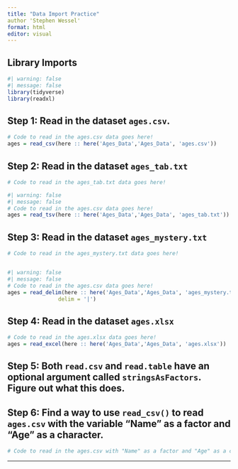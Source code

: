 ---
title: "Data Import Practice"
author 'Stephen Wessel'
format: html
editor: visual
---

## Library Imports

```{r}
#| warning: false
#| message: false
library(tidyverse)
library(readxl)
```

## Step 1: Read in the dataset `ages.csv`.

```{r}
# Code to read in the ages.csv data goes here! 
ages = read_csv(here :: here('Ages_Data','Ages_Data', 'ages.csv'))

```

## Step 2: Read in the dataset `ages_tab.txt`

```{r}
# Code to read in the ages_tab.txt data goes here! 

#| warning: false
#| message: false
# Code to read in the ages.csv data goes here! 
ages = read_tsv(here :: here('Ages_Data','Ages_Data', 'ages_tab.txt'))
```

## Step 3: Read in the dataset `ages_mystery.txt`

```{r}
# Code to read in the ages_mystery.txt data goes here! 


#| warning: false
#| message: false
# Code to read in the ages.csv data goes here! 
ages = read_delim(here :: here('Ages_Data','Ages_Data', 'ages_mystery.txt'),
                delim = '|')
```

## Step 4: Read in the dataset `ages.xlsx`

```{r}
# Code to read in the ages.xlsx data goes here! 
ages = read_excel(here :: here('Ages_Data','Ages_Data', 'ages.xlsx'))

```

## Step 5: Both `read.csv` and `read.table` have an optional argument called `stringsAsFactors`. Figure out what this does.

## Step 6: Find a way to use `read_csv()` to read `ages.csv` with the variable "Name" as a factor and "Age" as a character.

```{r}
# Code to read in the ages.csv with "Name" as a factor and "Age" as a character goes here! 


```

------------------------------------------------------------------------
